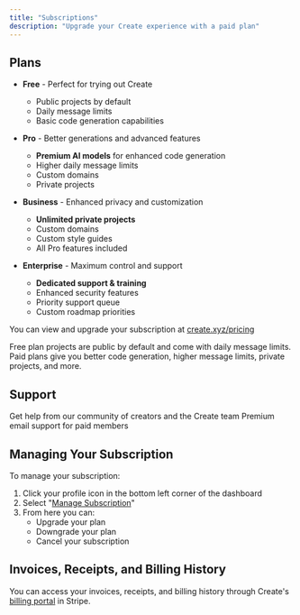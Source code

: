 ```yaml
---
title: "Subscriptions"
description: "Upgrade your Create experience with a paid plan"
---
```


## Plans

- **Free** - Perfect for trying out Create
  - Public projects by default
  - Daily message limits
  - Basic code generation capabilities

- **Pro** - Better generations and advanced features
  - **Premium AI models** for enhanced code generation
  - Higher daily message limits
  - Custom domains
  - Private projects

- **Business** - Enhanced privacy and customization
  - **Unlimited private projects**
  - Custom domains
  - Custom style guides
  - All Pro features included

- **Enterprise** - Maximum control and support
  - **Dedicated support & training**
  - Enhanced security features
  - Priority support queue
  - Custom roadmap priorities

You can view and upgrade your subscription at [create.xyz/pricing](https://create.xyz/pricing)

<Note>
  Free plan projects are public by default and come with daily message limits. Paid plans give you better code generation, higher message limits, private projects, and more.
</Note>

## Support

<Card title="Community Support" icon="discord" href="https://create.xyz/discord">
  Get help from our community of creators and the Create team
</Card>

<Card title="Premium Support" icon="envelope" href="mailto:customers@create.xyz">
  Premium email support for paid members 
</Card>

## Managing Your Subscription

To manage your subscription:

1. Click your profile icon in the bottom left corner of the dashboard
2. Select "[Manage Subscription](https://pay.create.xyz/p/login/5kA6oDbVS22c2jedQQ)"
3. From here you can:
   - Upgrade your plan
   - Downgrade your plan
   - Cancel your subscription


## Invoices, Receipts, and Billing History

You can access your invoices, receipts, and billing history through Create's [billing portal](https://pay.create.xyz/p/login/5kA6oDbVS22c2jedQQ) in Stripe.